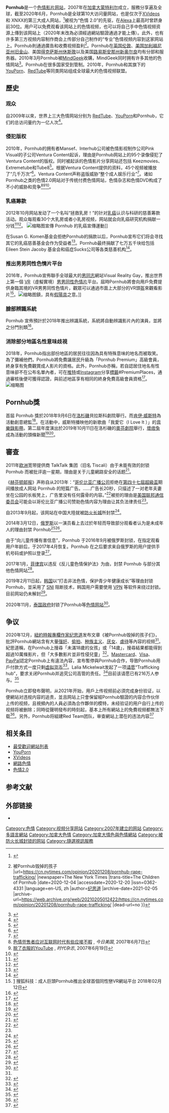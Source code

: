 {{Expand language|1=en|time=2022-02-17T02:02:31+00:00}}
{{noteTA
|G1=IT
|G2=TO
|1=zh-cn:视频; zh-tw:影片; zh-hk:視像;
|2 = zh-cn:虚拟现实; zh-tw:虛擬實境;
|3 = zh-cn:蒙特利尔; zh-tw:蒙特婁; zh-hk:滿地可
}}
{{Infobox dot-com company
| company_name     = 
| company_logo     = Pornhub-logo.svg
| company_type     = [[私人公司|私人公司]]
| foundation       = 
| founder          = Matt Keezer 
| location_city    = [[利馬索|利馬索]]
| location_country = {{CYP}}
| locations        = 国际公司，分部：<br />{{CAN}}[[蒙特利尔|蒙特利尔]]<br />{{GBR}}[[伦敦|伦敦]]<br />{{USA}}[[旧金山|旧金山]]<br />{{USA}}[[休斯敦|休斯敦]]<br />{{USA}}[[新奥尔良|新奥尔良]]
| area_served      = {{flag|世界}}（受屏蔽的国家和地区除外，如[[菲律賓|菲律賓]]、[[朝鲜|朝鲜]]、[[印度|印度]]和中国大陆等地区）
| industry         = 
| products         = 
| services         = [[色情|色情]]
| revenue          = 
| operating_income = 
| net_income       = 
| owner            = MG Freesites Ltd.<br>
（[[MindGeek|MindGeek]]）
| url              = www.pornhub.com
| screenshot       =
| caption          = Pornhub主页抓屏
| alexa            = {{increase}} 56 {{small|{{nowrap|(全球，{{as of|2020|12|20|alt=2020年12月20日}})}}}}<ref name="alexa">{{cite web |url= https://www.alexa.com/siteinfo/pornhub.com?ver=classic |title= pornhub.com Competitive Analysis, Marketing Mix and Traffic |work= [[Alexa_Internet|Alexa Internet]] |accessdate= 2020-12-20 |archive-date= 2020-08-06 |archive-url= https://web.archive.org/web/20200806165628/https://www.alexa.com/siteinfo/pornhub.com?ver=classic |dead-url= no }}</ref>
| website_type     = 色情[[影片分享網站|影片分享網站]]
| language         = [[英语|英语]]、[[德语|德语]]、[[法语|法语]]、[[西班牙语|西班牙语]]、[[意大利语|意大利语]]、[[葡萄牙语|葡萄牙语]]、[[俄语|俄语]]、[[波兰语|波兰语]]、[[日语|日语]]、[[簡體中文|簡體中文]]
| advertising      =是
| registration     = 非义务
| launch_date      = {{start date and age|2007|05|25}}
| current_status   = 營運中
|programming_language=[[PHP|PHP]]| footnotes        =
| intl             =
}}
'''Pornhub'''是一个[[成人网站|色情影片网站]]，2007年在[[加拿大|加拿大]][[蒙特利尔|蒙特利尔]]成立，服務分享遍及全球，截至2020年6月，Pornhub是全球第10大访问量网站，也是仅次于[[XVideos|XVideos]]和 XNXX的第三大成人网站，<ref>{{Cite web |title=pornhub.com |url=https://www.similarweb.com/website/pornhub.com |access-date=20 April 2020 |website=www.similarweb.com |archive-date=14 April 2020 |archive-url=https://web.archive.org/web/20200414092847/https://www.similarweb.com/website/pornhub.com |url-status=live }}</ref>被视为“色情 2.0”的先驱，在[[Alexa_Internet|Alexa]]上最高时曾跻身前30位。用户可以免费观看该网站上的色情视频，也可以将自己手中色情视频资源上傳到该网站上（2020年末改為必須經過網站驗證通過才能上傳）。此外，也有许多第三方视频内容制作商会上传部分自己制作的“专业”色情视频内容到这家网站上。Pornhub則通過廣告和收費视频盈利<ref name=":0">{{Cite news |title=Opinion {{!}} 被Pornhub毁掉的孩子 |url=https://cn.nytimes.com/opinion/20201208/pornhub-rape-trafficking/ |newspaper=The New York Times |trans-title=The Children of Pornhub |date=2020-12-04 |accessdate=2020-12-20 |issn=0362-4331 |language=en-US, zh |author=[[纪思道|纪思道]] |archive-date=2021-02-05 |archive-url=https://web.archive.org/web/20210205012422/https://cn.nytimes.com/opinion/20201208/pornhub-rape-trafficking/ |dead-url=no }}</ref>。Pornhub在[[英国|英国]][[伦敦|伦敦]]、[[美国|美国]][[加利福尼亚州|加利福尼亚州]][[旧金山|旧金山]]、美国[[得克萨斯州|得克萨斯州]][[休斯敦|休斯敦]]以及美国[[路易斯安那州|路易斯安那州]][[新奥尔良|新奥尔良]]均有分部和服务器。2010年3月Pornhub被[[MindGeek|MindGeek]]收購，MindGeek同时拥有许多其他的色情网站<ref name="Buse">{{Cite news | first = Uwe | last = Buse | title = 利用互联网：德国色情国王的革命性模式 | work = [[der_Spiegel|der Spiegel]] | date = 2012-12-20 | url = http://www.spiegel.de/international/zeitgeist/fabian-thylmann-and-his-revolutionary-porn-business-model-a-873802-2.html | accessdate = 2014-04-03 | archive-date = 2014-10-13 | archive-url = https://web.archive.org/web/20141013153311/http://www.spiegel.de/international/zeitgeist/fabian-thylmann-and-his-revolutionary-porn-business-model-a-873802-2.html | dead-url = no }}</ref>。Pornhub在很多国家受到管制。2010年，Pornhub和其旗下的[[YouPorn|YouPorn]]、[[RedTube|RedTube]]等同类网站组成全球最大的色情视频联盟。

== 歷史 ==
=== 观众 ===
自2009年以來，世界上三大色情网站分别为 [[RedTube|RedTube]]、[[YouPorn|YouPorn]]和Pornhub，它们的总访问量约为一亿人次<ref>{{cite web |last=Lanxon |first=Nate |url=http://crave.cnet.co.uk/software/twitter-more-popular-than-free-porn-fact-49302352/ |title=推特比免费色情网站更受欢迎：事实！| CNET英国 |publisher=Crave.cnet.co.uk |date=2009-05-22 |accessdate=2013-05-23 |archive-url=https://web.archive.org/web/20120424134321/http://crave.cnet.co.uk/software/twitter-more-popular-than-free-porn-fact-49302352/ |archive-date=2012-04-24 |dead-url=yes }}</ref>。

=== 侵犯版权 ===
2010年，Pornhub的拥有者Mansef、Interhub公司被色情影视制作公司Pink Visual的子公司Ventura Content起诉，理由是Pornhub网站上的95个录像侵犯了Ventura Content的版权。同时被起诉的色情影片分享网站还包括  Keezmovies、Extremetube和Tube8<ref name=xbiz>{{cite web|url=http://www.xbiznewswire.com/view.php?id=119348|title=Brazzers的家长称此版权起诉有“致命的缺陷”|first=Rhett|last=Pardon|publisher=XBIZ新闻在线|date=2010年4月5日|accessdate=2013年4月17日|archive-url=https://web.archive.org/web/20100611200936/http://www.xbiznewswire.com/view.php?id=119348|archive-date=2010年6月11日|dead-url=yes}}</ref>。根据Ventura Content提供的资料，45个视频被播放了“几千万次”<ref>{{cite news|url=http://gramponante.com/pink-visual-sues-tubes-charges-canadians-with-vag-overfishing/|title=Pink Visual控告管子，指控过度钓鱼阴道的加拿大人|date=2010-02-16|accessdate=2010年4月16日|archive-date=2010-02-21|archive-url=https://web.archive.org/web/20100221201837/http://gramponante.com/pink-visual-sues-tubes-charges-canadians-with-vag-overfishing/|dead-url=no}}</ref>。Ventura Content声称盗版威胁“整个成人娱乐行业”<ref name="Forbes">{{cite news|url=http://blogs.forbes.com/velocity/2010/02/17/porn-studio-cries-copyright-foul-in-6-75m-suit-against-online-video-sites/|title=“管道网站”威胁色情工作室|last=Chiang|first=Oliver|date=2010-02-17|accessdate=2010年4月16日|work=福布斯|archive-date=2010-04-07|archive-url=https://web.archive.org/web/20100407201258/http://blogs.forbes.com/velocity/2010/02/17/porn-studio-cries-copyright-foul-in-6-75m-suit-against-online-video-sites/|dead-url=no}}</ref>。诸如Pornhub之类的色情2.0网站对于传统付费色情网站，色情杂志和色情DVD构成了不小的威胁和竞争<ref>[http://www.usatoday.com/tech/techinvestor/industry/2007-06-05-internet-porn_N.htm 色情兜售者应对互联网时代有些应接不暇] {{Wayback|url=http://www.usatoday.com/tech/techinvestor/industry/2007-06-05-internet-porn_N.htm |date=20120713022501 }}, ''今日美国'', 2007年6月7日</ref><ref>[http://www.timesonline.co.uk/tol/comment/columnists/chris_ayres/article1951164.ece 脱了衣服的YouTube] {{Wayback|url=http://www.timesonline.co.uk/tol/comment/columnists/chris_ayres/article1951164.ece |date=20110629120059 }}, ''时代杂志'', 2007年6月19日</ref><ref>{{Cite web |url=http://www.twitter.com/pornhub |title=Pornhub官方推特 |accessdate=2014-04-03 |archive-date=2014-04-11 |archive-url=https://web.archive.org/web/20140411015603/https://twitter.com/Pornhub |dead-url=no }}</ref>。


=== 乳癌筹款 ===
2012年10月网站发动了一个名叫“拯救乳房！”的针对[[乳癌|乳癌]]认识与科研的慈善筹款活动。观众每观看30个大乳房或者小乳房视频，网站就会向乳癌研究机构捐献一分钱<ref>{{cite news |last=Brown |first=Eryn |url=http://www.latimes.com/health/boostershots/la-heb-porn-site-breast-cancer-komen-20121004,0,6108561.story |title=认识乳癌月从Pornhub处获得筹款大跃进 |work=洛杉矶时报 |date=2012-12-05 |accessdate=2012-10-14 |archive-date=2012-10-14 |archive-url=https://web.archive.org/web/20121014081043/http://www.latimes.com/health/boostershots/la-heb-porn-site-breast-cancer-komen-20121004,0,6108561.story |dead-url=no }}</ref><ref>{{cite journal |url=http://nymag.com/thecut/2012/10/this-the-worst-breast-cancer-month-idea-ever.html |title=这是不是乳癌月最糟糕的想法-剪刀 |work=纽约 |accessdate=2012-10-14 |journal= |archive-date=2012-10-06 |archive-url=https://web.archive.org/web/20121006041336/http://nymag.com/thecut/2012/10/this-the-worst-breast-cancer-month-idea-ever.html |dead-url=no }}</ref>。
[[File:Bree_Olson_at_AVN_Adult_Entertainment_Expo_2011.jpg|缩略图]]宣傳 Pornhub 的乳癌宣傳運動]]

在Susan G. Komen基金会拒绝Pornhub的捐款以后，Pornhub宣布它们将会寻找其它的乳癌慈善基金会作为受益者<ref>{{cite web|title=Pornhub.com捐款了！|url=http://www.huffingtonpost.com/2012/10/04/pornhub-komen-donation-breast-cancer-month_n_1939648.html|work=Huffington邮报|accessdate=2012年10月8日|archive-date=2012年10月7日|archive-url=https://web.archive.org/web/20121007124950/http://www.huffingtonpost.com/2012/10/04/pornhub-komen-donation-breast-cancer-month_n_1939648.html|dead-url=no}}</ref>。Pornhub最终捐献了七万五千块给包括Eileen Stein Jacoby 基金会和癌症Sucks公司等各类慈善机构<ref>{{citation|url=http://news.avn.com/company-news/Pornhub-Triples-Donation-for-October-s-Save-the-Boobs-Campaign-494824.html|title=Pornhub为十月的“拯救乳房”慈善筹款活动所捐献的善款提高了三倍|work=AVN新闻|date=2012-11-19|accessdate=2014-02-25|deadurl=yes|archiveurl=https://web.archive.org/web/20140404224127/http://news.avn.com/company-news/Pornhub-Triples-Donation-for-October-s-Save-the-Boobs-Campaign-494824.html|archivedate=2014-04-04}}</ref>。

===推出男男同性色情片平台===
2016年，Pornhub宣佈聯手全球最大的[[男同志|男同志]]網站Visual Reality Gay，推出世界上第一個 [[VR|VR]]（虛擬實境）[[男男同性色情片|男男同性色情片]]平台。屆時Pornhub將會向用戶免費提供身臨其境的VR男男同性色情片，觀眾可以通過市面上大部分的VR頭盔來觀看影片<ref>[http://m.sohu.com/a/118033754_452555] {{Wayback|url=http://m.sohu.com/a/118033754_452555 |date=20180212083525 }} 搜狐科技：成人巨頭Pornhub推出全球首個同性戀VR網站平台 2018年02月12日</ref>。[[File:DildoNewfoundland.jpg|缩略图]]鎮，具有[[假陰莖|假陽具]]之意。]]

=== 臉部辨識系統 ===
Pornhub 宣佈預計於2018年推出辨識系統，系統將自動辨識影片內的演員，並將之分門別類<ref>{{cite news |title=不用求番號了！Pornhub引進女優辨識系統　讓老司機通通失業 |url=https://www.ettoday.net/dalemon/post/30819?t=%E4%B8%8D%E7%94%A8%E6%B1%82%E7%95%AA%E8%99%9F%E4%BA%86%EF%BC%81Pornhub%E5%BC%95%E9%80%B2%E5%A5%B3%E5%84%AA%E8%BE%A8%E8%AD%98%E7%B3%BB%E7%B5%B1%E3%80%80%E8%AE%93%E8%80%81%E5%8F%B8%E6%A9%9F%E9%80%9A%E9%80%9A%E5%A4%B1%E6%A5%AD |language=zh-tw |author=胖丁呷麵 |publisher=[[ETtoday|ETtoday]] |date=2017-10-19 |accessdate=2017-12-09 |archive-date=2017-12-23 |archive-url=https://web.archive.org/web/20171223043907/https://www.ettoday.net/dalemon/post/30819?t=%E4%B8%8D%E7%94%A8%E6%B1%82%E7%95%AA%E8%99%9F%E4%BA%86%EF%BC%81Pornhub%E5%BC%95%E9%80%B2%E5%A5%B3%E5%84%AA%E8%BE%A8%E8%AD%98%E7%B3%BB%E7%B5%B1%E3%80%80%E8%AE%93%E8%80%81%E5%8F%B8%E6%A9%9F%E9%80%9A%E9%80%9A%E5%A4%B1%E6%A5%AD |dead-url=no }}</ref>。

=== 消除部分地區名性意味歧視 ===
2018年，Pornhub指出部份地區的居民往往因為具有特殊意味的地名而被取笑。為了彌補他們，Pornhub將免費讓居民升級為「Pornhub Premium」高級會員，終身享有免費觀賞{{link-en|高畫質影片|High-definition video}}成人影片的資格。此外，Pornhub亦稱，若自認居住地名有性意味卻不在公布名單內者，可在[[Twitter|推特]]或[[Instagram|Instagram]]分享[[hashtag|標籤]]#PremiumPlaces，通過審核後便可獲得認證，與前述地區享有相同的終身免費高級會員資格<ref>{{Cite news|url=http://news.ltn.com.tw/news/world/breakingnews/2379356|title=地名有性意味好糗   居民獲償「終身高清A片免費看」 - 國際 - 自由時報電子報|accessdate=2018-03-29|archive-date=2018-03-30|archive-url=https://web.archive.org/web/20180330012813/http://news.ltn.com.tw/news/world/breakingnews/2379356|dead-url=no}}</ref>。
[[File:Pornhub_Awards.svg|缩略图]]

== Pornhub獎 ==
首屆 Pornhub 獎於2018年9月6日在[[洛杉矶|洛杉磯]]貝拉斯科劇院舉行。而[[肯伊·威斯特|肯伊·威斯特]]為活動創意總監<ref>{{Cite web|title=Kanye West Directed the First-Ever PornHub Awards|url=https://studybreaks.com/thoughts/kanye-west-directed-the-pornhub-awards/|accessdate=2020-10-24|date=2018-09-12|work=Study Breaks|language=en-US|archive-date=2020-12-03|archive-url=https://web.archive.org/web/20201203105022/https://studybreaks.com/thoughts/kanye-west-directed-the-pornhub-awards/|dead-url=no}}</ref>。在活動中，威斯特播映他的新歌曲「我愛它（I Love It ）」的[[音樂錄影帶|音樂錄影帶]]。第二屆年度演出於2019年10月11日在洛杉磯的[[奧芬劇院_(洛杉磯)|奧芬劇院]]舉行，[[壞痞兔|壞痞兔]]成為活動的頭條新聞<ref>{{Cite web|title=2019 Pornhub Awards: Rico Nasty, Kali Uchis Join Bad Bunny As Performers|url=https://www.vibe.com/2019/09/bad-bunny-rico-nasty-and-kali-uchis-pornhup-awards|accessdate=2020-10-24|date=2019-09-05|work=Vibe|language=en|archive-date=2020-11-24|archive-url=https://web.archive.org/web/20201124144504/https://www.vibe.com/2019/09/bad-bunny-rico-nasty-and-kali-uchis-pornhup-awards|dead-url=no}}</ref><ref>{{Cite web|title=Bad Bunny at the 2019 Pornhub Awards.|url=https://1045latinohits.iheart.com/content/2019-10-14-bad-bunny-at-the-2019-pornhub-awards/|accessdate=2020-10-24|author=|date=|format=|work=104.5 Latino Hits|publisher=|language=en|archive-date=2020-11-25|archive-url=https://web.archive.org/web/20201125225625/https://1045latinohits.iheart.com/content/2019-10-14-bad-bunny-at-the-2019-pornhub-awards/|dead-url=no}}</ref>。

== 審查 ==
2011年[[欧洲|欧洲]]宽带提供商 TalkTalk 集团（旧名 Tiscali）由于未能有效的封锁 Pornhub 而被批评逾一星期，理由是关于儿童網路安全的话题<ref name="theinquirer1">{{cite web|title=讲讲封杀Pornhub的努力失败|url=http://www.theinquirer.net/inquirer/news/2130430/talk-talk-fails-block-pornhub|accessdate=2013-05-23|date=2011-12-06|publisher=The Inquirer|archive-url=https://web.archive.org/web/20120107222349/http://www.theinquirer.net/inquirer/news/2130430/talk-talk-fails-block-pornhub|archive-date=2012-01-07|dead-url=no}}</ref>。

《[[赫芬顿邮报|赫芬顿邮报]]》声称自从2013年：“[[哥伦比亚广播公司|哥伦比亚广播公司]]拒绝在[[第四十七屆超級盃|第四十七屆超級盃]]期间播放成人网站 Pornhub 的短篇广告。……广告长20秒，只描述了一对老年夫妻坐在公园的长板凳上，广告里没有任何露骨的内容。”<ref name="huffingtonpost">{{cite web|url=http://www.huffingtonpost.com/2013/01/30/pornhub-super-bowl-commercial-rejected_n_2577912.html|title=Pornhub超级盃广告被哥伦比亚广播公司拒绝放映，尽管广告是SFW的（内含视频）|work=赫芬顿邮报|date=2013-01-30|accessdate=2013-05-23|archive-date=2013-03-31|archive-url=https://web.archive.org/web/20130331132720/http://www.huffingtonpost.com/2013/01/30/pornhub-super-bowl-commercial-rejected_n_2577912.html|dead-url=no}}</ref>被拒的理由是[[美国联邦通信委员会|美国联邦通信委员会]]可能会以哥伦比亚广播公司赞助色情内容为理由让其负法律责任<ref name="huffingtonpost" />。

自2013年9月起，该网站在中国大陸就被[[防火长城|防火长城]]所封禁<ref>{{Cite web|title=pornhub.com 在中国 100% 被封锁Pornhub|url=https://zh.greatfire.org/pornhub.com|accessdate=|author=Greg Walters|date=2020-09-24|publisher=Greatfire.org|dead-url=no|archive-date=2020-08-06|archive-url=https://web.archive.org/web/20200806085808/https://zh.greatfire.org/pornhub.com}}</ref>。

2014年3月12日，[[俄罗斯|俄罗斯]]以一演员看上去过於年轻而导致部分观看者认为是未成年人的理由封禁 Pornhub<ref>{{Cite web|url=http://www.lookatme.ru/mag/live/experience-news/201695-hub|title=Роскомнадзор заблокировал порносайт Pornhub|accessdate=|author=|date=|publisher=|archive-date=2017-07-09|archive-url=https://web.archive.org/web/20170709221701/http://www.lookatme.ru/mag/live/experience-news/201695-hub|dead-url=no}}</ref><ref>{{Cite web|url=https://tjournal.ru/50069-pornhub-not-for-russians|title=Роскомнадзор заблокировал один из крупнейших порносайтов мира Pornhub|accessdate=|author=Султан Сулейманов|date=2014-03-14|publisher=|archive-date=2018-07-29|archive-url=https://web.archive.org/web/20180729013256/https://tjournal.ru/50069-pornhub-not-for-russians|dead-url=yes}}</ref>。

由于“向儿童传播有害信息”，Pornhub 于2016年9月被俄罗斯封锁，在指定观看用户年龄后，于2017年4月恢复。Pornhub 在之后要求来自俄罗斯的用户提供手机号码或护照以登录<ref>{{Cite web|url=https://news.vice.com/en_us/article/kzgkv3/russians-now-need-a-passport-to-watch-pornhub|title=俄罗斯用户现在需要提供护照信息才能观看Pornhub|accessdate=|author=Greg Walters|date=2017-07-10|publisher=Vice|archive-date=2018-07-29|archive-url=https://web.archive.org/web/20180729013253/https://news.vice.com/en_us/article/kzgkv3/russians-now-need-a-passport-to-watch-pornhub|dead-url=no}}</ref>。

2017年1月，[[菲律宾|菲律宾]]以违反《反儿童色情保护法》为由，封禁 Pornhub 与部分其他色情网站<ref>{{Cite web|url=https://technology.inquirer.net/57789/ph-govt-blocks-popular-porn-sites|title=菲律宾政府正在封禁流行的色情网站|accessdate=|author=Jovic Yee|date=2017-01-14|publisher=Philippine Daily Inquirer|archive-date=2018-07-29|archive-url=https://web.archive.org/web/20180729013056/https://technology.inquirer.net/57789/ph-govt-blocks-popular-porn-sites|dead-url=no}}</ref>。

2019年2月11日起，[[韩国|韩国]]以“打击非法色情，保护青少年健康成长”等理由封锁Pornhub，並采用了 [[服务器名称指示|SNI]] 阻断技术，韩国用户需要使用 [[VPN|VPN]] 等软件来绕过封锁。目前网站仍未解封<ref>{{Cite web|url=https://www.hk01.com/%E4%B8%96%E7%95%8C%E8%AA%AA/294458/%E9%9F%93%E5%9C%8B%E5%B0%81%E9%8E%96-%E6%9C%89%E5%AE%B3%E7%B6%B2%E7%AB%99-%E5%A4%9A%E5%80%8B%E6%88%90%E4%BA%BA%E7%B6%B2%E9%81%AD%E6%AE%83-%E7%B6%B2%E6%B0%91%E4%B8%8D%E6%BB%BF|title=韓國封鎖「有害網站」，多個成人網遭殃，網民不滿|date=2019-02-13|publisher=香港01|access-date=2019-03-12|archive-date=2020-03-10|archive-url=https://web.archive.org/web/20200310141620/https://www.hk01.com/%E4%B8%96%E7%95%8C%E8%AA%AA/294458/%E9%9F%93%E5%9C%8B%E5%B0%81%E9%8E%96-%E6%9C%89%E5%AE%B3%E7%B6%B2%E7%AB%99-%E5%A4%9A%E5%80%8B%E6%88%90%E4%BA%BA%E7%B6%B2%E9%81%AD%E6%AE%83-%E7%B6%B2%E6%B0%91%E4%B8%8D%E6%BB%BF}}</ref>。

2020年11月，[[泰国政府|泰国政府]]封锁了Pornhub等[[色情网站|色情网站]]<ref>{{Cite web |last=Reuters |title=Thailand's online porn ban sparks backlash |url=https://www.cnn.com/2020/11/03/asia/thailand-porn-ban-protest-scli-intl/index.html |date=2020-11-03 |access-date=2020-12-19 |website=CNN |archive-date=2020-11-21 |archive-url=https://web.archive.org/web/20201121035013/https://www.cnn.com/2020/11/03/asia/thailand-porn-ban-protest-scli-intl/index.html |dead-url=no }}</ref>。

== 争议 ==
2020年12月，[[紐約時報|紐約時報]][[專欄作家|專欄作家]][[纪思道|纪思道]]发布文章《被Pornhub毁掉的孩子们》，批評Pornhub網站含有大量[[强奸|强奸]]、[[偷拍|偷拍]]、[[种族主义|种族主义]]、[[厌女|厌女]]、[[虐待|虐待]]等內容的视频<ref name=":0" />。紀思道稱，在Pornhub上搜尋「未滿18歲的女孩」或「14歲」，搜尋結果都能得到超過10萬條影片，但「大多數影片並非性侵兒童」<ref>{{Cite web|title=Pornhub遭控充斥強暴影片 宣布禁止下載功能|url=https://www.coolloud.org.tw/node/95088|author=陳韋綸|date=2020-12-15|accessdate=2020-12-27|format=|work=[[苦勞網|苦勞網]]|publisher=|language=zh-TW|archive-date=2021-06-29|archive-url=https://web.archive.org/web/20210629154411/https://www.coolloud.org.tw/node/95088}}</ref>。[[Mastercard|Mastercard]]、[[Visa|Visa]]、[[PayPal|PayPal]]認定Pornhub上有違法內容，宣布暫停與Pornhub合作，导致Pornhub用戶付款方式一度只剩[[虚拟货币|虚拟货币]]<ref>{{Cite web|title=Mastercard 和 Visa 都中止了与 Pornhub 的支付合作|url=http://cn.engadget.com/mastercard-cuts-off-pornhub-113055627.html|accessdate=2020-12-20|author=Sanji Feng|date=2020-12-11|format=|work=Engadget 中国版|publisher=|language=zh-cn|archive-date=2021-01-25|archive-url=https://web.archive.org/web/20210125215633/https://cn.engadget.com/mastercard-cuts-off-pornhub-113055627.html|dead-url=no}}</ref>。Lalia Mickelwait发起了一项[[请愿|请愿]]“Trafficking hub”，要求关闭Pornhub并追究公司高管的责任。<ref>{{Cite web|title=Shut Down Pornhub and Hold Its Executives Accountable for Aiding Trafficking|url=https://traffickinghub.com/|accessdate=2020-12-20|work=Traffickinghub|archive-date=2021-02-04|archive-url=https://web.archive.org/web/20210204153542/https://traffickinghub.com/|dead-url=no}}</ref>目前该请愿已有216万人参与。<ref>{{Cite web|title=超200万人请愿关闭 全球最大色情网站面临关停威胁|url=http://www.cnbeta.com/articles/tech/1067553.htm|accessdate=2020-12-20|last=cnBeta|work=cnBeta.COM|language=zh-CN|archive-date=2020-12-19|archive-url=https://web.archive.org/web/20201219143118/https://www.cnbeta.com/articles/tech/1067553.htm|dead-url=no}}</ref>

Pornhub立即發布聲明，从2021年开始，用戶上传视频前必須完成身份验证，以便網站对违规内容的追责，並且网站上只會保留經Pornhub驗證的内容合作伙伴上传的视频，且視頻內的人員必須為合作夥伴的模特，未经验证的用户自行上传的视频将被删除；同時從聲明發布的時刻起，基本上所有網站上的免費视频都無法下载<ref>{{Cite web|title=最大色情网站Pornhub删除所有未验证用户的视频 回应非法内容争议|url=https://www.bbc.com/zhongwen/simp/world-55314750|accessdate=2020-12-20|date=2020-12-15|work=BBC中文網|language=zh-hans|archive-date=2021-01-07|archive-url=https://web.archive.org/web/20210107212207/https://www.bbc.com/zhongwen/simp/world-55314750|dead-url=no}}</ref>。另外，Pornhub将組建Red Team团队，审查網站上潜在的违法内容<ref>{{cite news|title=Pornhub 关停大部分下载功能，且不再允许未验证用户上传视频|url=https://cn.engadget.com/pornhub-bans-downloads-ends-unverified-uploads-083043454.html|work=Engadget 中国版|accessdate=2020-12-09|archive-date=2021-01-19|archive-url=https://web.archive.org/web/20210119050247/https://cn.engadget.com/pornhub-bans-downloads-ends-unverified-uploads-083043454.html|dead-url=no}}</ref>

== 相关条目 ==
* [[最受欢迎网站列表|最受歡迎網站列表]]
* [[YouPorn|YouPorn]]
* [[XVideos|XVideos]]
* [[网络色情|網路色情]]
* [[色情2.0|色情2.0]]

== 参考文献 ==
{{Reflist|2}}

== 外部链接 ==

* {{Commons category-inline}}
{{色情视频数字分发和共享平台}}

[[Category:色情|Category:色情]]
[[Category:视频分享网站|Category:视频分享网站]]
[[Category:2007年建立的网站|Category:2007年建立的网站]]
[[Category:多語言網站|Category:多語言網站]]
[[Category:加拿大色情|Category:加拿大色情]]
[[Category:加拿大情色與色情網站|Category:加拿大情色與色情網站]]
[[Category:被防火长城封锁的网站|Category:被防火长城封锁的网站]]
[[Category:隨選視訊服務|Category:隨選視訊服務]]